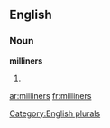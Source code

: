
==English==

===Noun===
'''milliners'''

# {{plural of|[[milliner]]}}

[[Category:English plurals]]

[[ar:milliners]]
[[fr:milliners]]